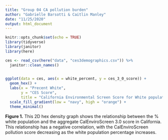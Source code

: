 ```yaml
---
title: "Group 04 CA pollution burden"
author: "Gabrielle Barsotti & Caitlin Manley"
date: "11/25/2020"
output: html_document
---
```


```r
knitr::opts_chunk$set(echo = TRUE)
library(tidyverse)
library(janitor)
library(here)
```

```r
ces <- read_csv(here("data", "ces3demographics.csv")) %>%
  janitor::clean_names()
  
```

```r
ggplot(data = ces, aes(x = white_percent, y = ces_3_0_score)) +
  geom_hex() +
  labs(x = "Precent White", 
       y = "CES Score",
       title = "California Environmental Screen Score for White populations ") +
  scale_fill_gradient(low = "navy", high = "orange") +
  theme_minimal()
```
**Figure 1.** This 2D hex density graph shows the relationship between the % white population and the aggregate CalEnviroScreen 3.0 score in California. This relationship has a negative correlation, with the CalEnviroScreen pollution score decreasing as the white population percentage increases.

